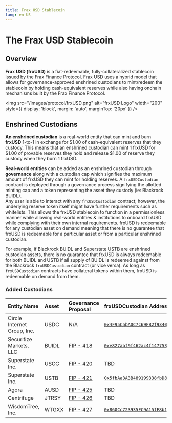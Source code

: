 ```yaml
---
title: Frax USD Stablecoin
lang: en-US
---
```


# The Frax USD Stablecoin
## Overview
**Frax USD (frxUSD)** is a fiat-redeemable, fully-collateralized stablecoin issued by the Frax Finance Protocol. Frax USD uses a hybrid model that allows for governance-approved enshrined custodians to mint/redeem the stablecoin by holding cash-equivalent reserves while also having onchain mechanisms built by the Frax Finance Protocol.

<img
  src="/images/protocol/frxUSD.png"
  alt="frxUSD Logo"
  width="200"
  style={{ display: 'block', margin: 'auto', marginTop: '20px' }}
/>

## Enshrined Custodians

**An enshrined custodian** is a real-world entity that can mint and burn **frxUSD** 1-to-1 in exchange for \$1.00 of cash-equivalent reserves that they custody. This means that an enshrined custodian can mint 1 frxUSD for \$1.00 of provable reserves they hold and release \$1.00 of reserve they custody when they burn 1 frxUSD. <br />

**Real-world entities** can be added as an enshrined custodian through **governance** along with a custodian cap which signifies the maximum amount of frxUSD they can mint for holding reserves. A ```frxUSDCustodian``` contract is deployed through a governance process signifying the allotted minting cap and a token representing the asset they custody (ie: Blackrock BUIDL). <br />
Any user is able to interact with any ```frxUSDCustodian``` contract; however, the underlying reserve token itself might have further requirements such as whitelists. This allows the frxUSD stablecoin to function in a permissionless manner while allowing real-world entities & institutions to onboard frxUSD while complying with their own internal requirements. frxUSD is redeemable for any custodian asset on demand meaning that there is no guarantee that frxUSD is redeemable for a particular asset or from a particular enshrined custodian.

For example, if Blackrock BUIDL and Superstate USTB are enshrined custodian assets, there is no guarantee that frxUSD is always redeemable for both BUIDL and USTB if all supply of BUIDL is redeemed against from the Blackrock ```frxUSDCustodian``` contract (or vice versa). As long as ```frxUSDCustodian``` contracts have collateral tokens within them, frxUSD is redeemable on demand from them.

### Added Custodians
| Entity Name | Asset | Governance Proposal | frxUSDCustodian Address |
| :---------- | :---- | :------------------ | :---------------------- |
| Circle Internet Group, Inc. | USDC | N/A | [`0x4F95C5bA0C7c69FB2f9340E190cCeE890B3bd87c`](https://etherscan.io/address/0x4F95C5bA0C7c69FB2f9340E190cCeE890B3bd87c)|
| Securitize Markets, LLC | BUIDL  |  [FIP - 418](https://gov.frax.finance/t/fip-418-buidl-as-a-backing-asset-for-frax-usd/3533) |[`0xe827abf9f462ac4f147753d86bc5f91e186e4e9c`](https://etherscan.io/address/0xe827abf9f462ac4f147753d86bc5f91e186e4e9c)|
| Superstate Inc. | USCC | [FIP - 420](https://gov.frax.finance/t/fip-420-uscc-as-collateral-and-custodian-asset-for-frxusd/3540) | TBD |
| Superstate Inc. | USTB | [FIP - 421](https://gov.frax.finance/t/fip-421-ustb-as-collateral-and-custodian-asset-for-frxusd/3539) |[`0x5fbAa3A3B489199338fbD85F7E3D444dc0504F33`](https://etherscan.io/address/0x5fbAa3A3B489199338fbD85F7E3D444dc0504F33)|
| Agora | AUSD | [FIP - 425](https://gov.frax.finance/t/fip-425-ausd-as-collateral-and-custodian-asset-for-frxusd/3589) | TBD |
| Centrifuge | JTRSY | [FIP - 426](https://gov.frax.finance/t/fip-426-jtrsy-as-a-custodian-asset-for-frxusd-launching-centrifuge-on-fraxtal/3605) | TBD |
| WisdomTree, Inc. | WTGXX | [FIP - 427](https://gov.frax.finance/t/fip-427-wtgxx-as-reserve-asset-for-frax-usd/3649) |[`0x860Cc723935FC9A15fF8b1A94237a711DFeF7857`](https://etherscan.io/address/0x860Cc723935FC9A15fF8b1A94237a711DFeF7857)|


